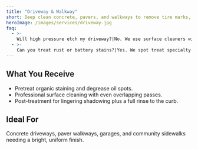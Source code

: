 ```yaml
---
title: "Driveway & Walkway"
short: Deep clean concrete, pavers, and walkways to remove tire marks, mildew, and rust.
heroImage: /images/services/driveway.jpg
faq:
  - >-
    Will high pressure etch my driveway?|No. We use surface cleaners with balanced pressure and post-treatment to even out the finish.
  - >-
    Can you treat rust or battery stains?|Yes. We spot treat specialty stains and provide guidance for ongoing maintenance.
---
```


## What You Receive

- Pretreat organic staining and degrease oil spots.
- Professional surface cleaning with even overlapping passes.
- Post-treatment for lingering shadowing plus a full rinse to the curb.

## Ideal For

Concrete driveways, paver walkways, garages, and community sidewalks needing a bright, uniform finish.
